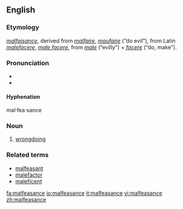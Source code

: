 ==English==
{{wikipedia}}

===Etymology===
{{OF.}} ''[[malfaisance]]'', derived from ''[[malfaire]]'', ''[[maufaire]]'' (“do evil”), from Latin ''[[malefacere]]'', ''[[male facere]]'', from ''[[male]]'' (“evilly”) + ''[[facere]]'' (“do, make”).

===Pronunciation===
* {{IPA|/ˌmælˈfizəns/}}
* {{SAMPA|/%m{l"fiz@ns/}}

====Hyphenation====
mal·fea·sance

===Noun===
{{en-noun}}

# [[wrongdoing]]

===Related terms===
* [[malfeasant]]
* [[malefactor]]
* [[maleficent]]

[[fa:malfeasance]]
[[io:malfeasance]]
[[it:malfeasance]]
[[vi:malfeasance]]
[[zh:malfeasance]]